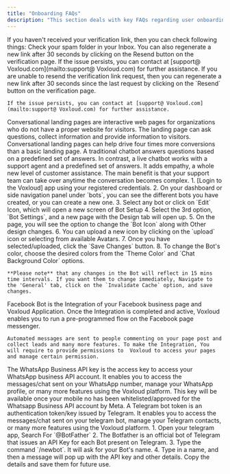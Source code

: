 ```yaml
---
title: "Onboarding FAQs"
description: "This section deals with key FAQs regarding user onboarding to the  Voxloud"
---
```


<AccordionGroup>
  <Accordion title="I haven't recieved my verification link">
    If you haven't received your verification link, then you can check following things:   Check your spam folder in your Inbox.  You can also regenerate a new link after 30 seconds by clicking on the Resend button on the verification page.   If the issue persists, you can contact at [support@ Voxloud.com](mailto:support@ Voxloud.com) for further assistance.
  </Accordion>
  <Accordion title="I'm unable to send my verification link">
    If you are unable to resend the verification link request, then you can regenerate a new link after 30 seconds since the last request by clicking on the `Resend` button on the verification page.

    If the issue persists, you can contact at [support@ Voxloud.com](mailto:support@ Voxloud.com) for further assistance.
  </Accordion>
  <Accordion title="What are conversational landing pages">
    Conversational landing pages are interactive web pages for organizations who do not have a proper website for visitors. The landing page can ask questions, collect information and provide information to visitors. Conversational landing pages can help drive four times more conversions than a basic landing page.
  </Accordion>
  <Accordion title="What is a live chatbot or live chat widget">
    A traditional chatbot answers questions based on a predefined set of answers. In contrast, a live chatbot works with a support agent and a predefined set of answers. It adds empathy, a whole new level of customer assistance. The main benefit is that your support team can take over anytime the conversation becomes complex.
  </Accordion>
  <Accordion title="How to upload a custom chatbot icon and color">
    1. [Login to the  Voxloud] app using your registered credentials.
    2. On your dashboard or side navigation panel under `bots`, you can see the different bots you have created, or you can create a new one.
    3. Select any bot or click on `Edit` Icon, which will open a new screen of Bot Setup
    4. Select the 3rd option, `Bot Settings`, and a new page with the Design tab will open up.
    5. On the page, you will see the option to change the `Bot Icon` along with Other design changes.
    6. You can upload a new icon by clicking on the `upload` icon or selecting from available Avatars.
    7. Once you have selected/uploaded, click the `Save Changes` button.
    8. To change the Bot's color, choose the desired colors from the `Theme Color` and `Chat Background Color` options.

    **Please note** that any changes in the Bot will reflect in 15 mins time intervals. If you want them to change immediately, Navigate to the 'General' tab, click on the `Invalidate Cache` option, and save changes.
  </Accordion>
  <Accordion title="What is a facebook bot, and how does it help">
    Facebook Bot is the Integration of your Facebook business page and  Voxloud Application. Once the Integration is completed and active,  Voxloud enables you to run a pre-programmed flow on the Facebook page messenger.

    Automated messages are sent to people commenting on your page post and collect leads and many more features. To make the Integration, You will require to provide permissions to  Voxloud to access your pages and manage certain permission.
  </Accordion>
  <Accordion title="How to get the whatsapp business API key">
    The WhatsApp Business API key is the access key to access your WhatsApp business API account. It enables you to access the messages/chat sent on your WhatsApp number, manage your WhatsApp profile, or many more features using the  Voxloud platform. This key will be available once your mobile no has been whitelisted/approved for the Whatsapp Business API account by Meta.
  </Accordion>
  <Accordion title="What is telegram bot token">
    A Telegram bot token is an authentication token/key issued by Telegram. It enables you to access the messages/chat sent on your telegram bot, manage your Telegram contacts, or many more features using the  Voxloud platform.
  </Accordion>
  <Accordion title="How to create a new bot token">
    1. Open your telegram app, Search For `@BotFather`
    2. The Botfather is an official bot of Telegram that issues an API Key for each Bot present on Telegram.
    3. Type the command `/newbot`. It will ask for your Bot's name.
    4. Type in a name, and then a message will pop up with the API key and other details. Copy the details and save them for future use.
  </Accordion>
</AccordionGroup>